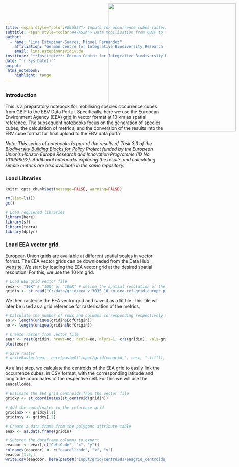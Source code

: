 ```yaml
---
title: <span style="color:#005857"> Inputs for occurrence cubes rasterisation - EEA vector grid
subtitle: <span style="color:#47A52A"> Data mobilisation from GBIF to the EBV Data Portal<span>
author: 
  - name: "Lina Estupinan-Suarez, Miguel Fernandez"
    affiliation: "German Centre for Integrative Biodiversity Research (iDiv)"
    email: lina.estupinans@idiv.de
institute: "**Institute**: German Centre for Integrative Biodiversity Research (iDiv)"
date: "`r Sys.Date()`"
output:
 html_notebook:
    highlight: tango
---
```

<!-- <img src="C:\gitrepo\B-Cubed_data_mobilization\input\logos\B3_logo_full.png" style='width: 200px; position:absolute; top:0; right:0; padding:10px;'/> -->
<img src="C:\gitrepo\B-Cubed_data_mobilization\input\logos\idiv+b3.png" style='width: 400px; position:absolute; top:0; right:0; padding:10px;'/>
---


### Introduction
This is a preparatory notebook for mobilising species occurrence cubes from GBIF to the EBV Data Portal. Specifically, here we use the European Environment Agency (EEA) [grid](https://sdi.eea.europa.eu/catalogue/srv/eng/catalog.search#/metadata/e834751f-19d1-4842-823d-e90e600c5993) in vector format at 10 km as spatial reference.
The subsequent notebooks focus on the generation of species cubes, the calculation of metrics, and the conversion of the results into the EBV cube format for final upload to the EBV data portal.

*Note: This series of notebooks is part of the results of Task 3.3 of the [Biodiversity Building Blocks for Policy](https://b-cubed.eu/) Project funded by the European Union’s Horizon Europe Research and Innovation Programme (ID No 101059592). Additional notebooks exploring the results and calculating simple metrics are also available in the same repository.*


### Load Libraries
```r
knitr::opts_chunk$set(message=FALSE, warning=FALSE)
```

```r
rm(list=ls())
gc()

# Load requiered libraries
library(here)
library(sf)
library(terra)
library(dplyr)
```

### Load EEA vector grid
European Union grids are available at different spatial scales in vector format. The EEA vector grids can be downloaded from the Data Hub [website](https://sdi.eea.europa.eu/catalogue/srv/eng/catalog.search#/metadata/e834751f-19d1-4842-823d-e90e600c5993). We start by loading the EEA vector grid at the desired spatial resolution. For this, we use the 10 km grid.

```r
# Load EEE grid vector file
resx <- "10K" # "10K" or "100K" # define the spatial resolution of the vector file
gridin <- st_read("C:/data/grid/eea_v_3035_10_km_eea-ref-grid-europe_p_2011_v01_r00/Grid_ETRS89-LAEA_10K.shp")
```

We then rasterise the EEA vector grid and save it as a tif file. This file will later be used as a grid reference for rasterisation of the metrics.

```r
# Calculate the number of rows and columns corresponding respectively to latitude and longitude
eo <- length(unique(gridin$EofOrigin))
no <- length(unique(gridin$NofOrigin))

# Create raster from vector file
eear <- rast(gridin, nrows=no, ncols=eo, nlyrs=1, crs(gridin), vals=gridin$NofOrigin)
plot(eear)

# Save raster
# writeRaster(eear, here(paste0("input/grid/eeagrid_", resx, ".tif")), datatype = 'INT4S', overwrite=TRUE)
```

As a last step, we calculate the centroids of the EEA grid to easily link the occurrence cubes, in CSV format, with the corresponding latitude and longitude coordinates of the respective cell. For this we will use the `eeacellcode`.

```r
# Estimate the EEA grid centroids from the vector file
gridxy <- st_coordinates(st_centroid(gridin))

# Add the coordinates to the reference grid
gridin$x <- gridxy[,1]
gridin$y <- gridxy[,2]

# Create a data frame from the polygons attribute table
eeax <- as.data.frame(gridin)

# Substet the dataframe columns to export
eeacoor <- eeax[,c("CellCode", "x", "y")]
colnames(eeacoor) <- c("eeacellcode", "x", "y")
eeacoor[1:5,]
write.csv(eeacoor, here(paste0("input/grid/centroids/eeagrid_centroids_", resx, ".csv")))#, overwrite=TRUE,  datatype = 'INT4S', )
```